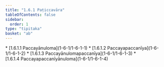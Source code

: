 ```yaml
---
title: "1.6.1 Paṭiccavāra"
tableOfContents: false
sidebar:
  order: 1
type: "tipitaka"
basket: "ab"
---
```



<DynamicBreadcrumb />



<TableOfContents>
* [1.6.1.1 Paccayānuloma](1-6-1/1-6-1-1)
* [1.6.1.2 Paccayapaccanīya](1-6-1/1-6-1-2)
* [1.6.1.3 Paccayānulomapaccanīya](1-6-1/1-6-1-3)
* [1.6.1.4 Paccayapaccanīyānuloma](1-6-1/1-6-1-4)
</TableOfContents>